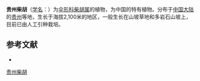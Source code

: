 {{NoteTA|G1=LS}}
{{Speciesbox
| name = 贵州柴胡
| status = 
| status_system = 
| image =
| genus = Bupleurum
| species = kweichowense
| authority = Shan in Sinensia
}}

'''贵州柴胡'''（[[学名|学名]]：{{lang|la|''Bupleurum kweichowense''}}）为[[伞形科|伞形科]][[柴胡属|柴胡属]]的植物，为中国的特有植物。分布于[[中国大陆|中国大陆]]的[[贵州|贵州]]等地，生长于海拔2,100米的地区，一般生长在山坡草地和多岩石山坡上，目前已由人工引种栽培。

== 参考文献 ==
<div class="references-small">
* {{cite web| url =http://www.bioinfo.cn/db05/KmzwSpecies.php?action=view&id=22691| title =贵州柴胡| work =《中国高等植物数据库全库》| publisher =中国科学院微生物研究所| author =昆明植物研究所| accessdate =2009-02-25| deadurl =yes| archiveurl =https://web.archive.org/web/20160305065808/http://www.bioinfo.cn/db05/KmzwSpecies.php?action=view&id=22691| archivedate =2016-03-05}}
</div>
{{Taxonbar|from=Q15231625}}

[[Category:柴胡属|贵州柴胡]]


{{Apiales-stub}}